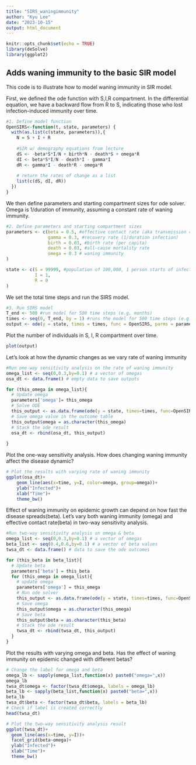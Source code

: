 ```yaml
---
title: "SIRS_waningimmunity"
author: "Kyu Lee"
date: "2023-10-15"
output: html_document
---
```


```r
knitr::opts_chunk$set(echo = TRUE)
library(deSolve)
library(ggplot2)
```

## Adds waning immunity to the basic SIR model
This code is to illustrate how to model waning immunity in SIR model.

First, we defined the ode function with S,I,R compartment. In the differential equation, we have a backward flow from R to S, indicating those who lost infection-induced immunity over time.
```r
#1. Define model function
OpenSIRS<-function(t, state, parameters) {
  with(as.list(c(state, parameters)),{
    N = S + I + R
    
    #SIR w/ demography equations from lecture
    dS <- -beta*S*I/N + birth*N - death*S + omega*R
    dI <- beta*S*I/N - death*I - gamma*I
    dR <- gamma*I - death*R - omega*R
    
    # return the rates of change as a list
    list(c(dS, dI, dR))
  })
}
```

We then define parameters and starting compartment sizes for ode solver. Omega is 1/duration of immunity, assuming a constant rate of waning immunity.
```r
#2. Define parameters and starting compartment sizes
parameters <- c(beta = 0.5, #effective contact rate (aka transmission rate)
                gamma = 0.3, #recovery rate (1/duration infection)
                birth = 0.03, #birth rate (per capita)
                death = 0.03, #all-cause mortality rate
                omega = 0.3 # waning immunity
)

state <- c(S = 99999, #population of 100,000, 1 person starts of infected
           I = 1, 
           R = 0
)
```

We set the total time steps and run the SIRS model. 
```r
#3. Run SIRS model 
T_end <- 500 #run model for 500 time steps (e.g. months)
times <- seq(0, T_end, by = 1) #runs the model for 500 time steps (e.g. months), and computes output at each time step 
output <- ode(y = state, times = times, func = OpenSIRS, parms = parameters)
```

Plot the number of individuals in S, I, R compartment over time.
```r
plot(output)
```

Let's look at how the dynamic changes as we vary rate of waning immunity
```r
#Run one-way sensitivity analysis on the rate of waning immunity
omega_list <- seq(0,0.3,by=0.1) # a vector of omegas
osa_dt <- data.frame() # empty data to save outputs

for (this_omega in omega_list){
  # Update omega
  parameters['omega']= this_omega
  # Solve ODE
  this_output <- as.data.frame(ode(y = state, times=times, func=OpenSIRS, parms = parameters))
  # Save omega value in the outcome table
  this_output$omega = as.character(this_omega)
  # Stack the ode result
  osa_dt <- rbind(osa_dt, this_output)
  
}
```

Plot the one-way sensitivity analysis. How does changing waning immunity affect the disease dynamic?
```r
# Plot the results with varying rate of waning immunity
ggplot(osa_dt)+
    geom_line(aes(x=time, y=I, color=omega, group=omega))+
    ylab("Infected")+
    xlab("Time")+
    theme_bw()
```
Effect of waning immunity on epidemic growth can depend on how fast the disease spreads(beta). Let's vary both waning immunity (omega) and effective contact rate(beta) in two-way sensitivity analysis.
```r
#Run two-way sensitivity analysis on omega & beta
omega_list <- seq(0,0.3,by=0.1) # a vector of omegas
beta_list <- seq(0.4,0.6,by=0.1) # a vector of beta values
twsa_dt <- data.frame() # data to save the ode outcomes

for (this_beta in beta_list){
  # Update beta
  parameters['beta'] = this_beta
  for (this_omega in omega_list){
    # update omega
    parameters['omega'] = this_omega
    # Run ode solver
    this_output <- as.data.frame(ode(y = state, times=times, func=OpenSIRS, parms = parameters))
    # Save omega
    this_output$omega = as.character(this_omega)
    # Save beta
    this_output$beta = as.character(this_beta)
    # Stack the ode result
    twsa_dt <- rbind(twsa_dt, this_output)
  }
}
```

Plot the results with varying omega and beta. Has the effect of waning immunity on epidemic changed with different betas?
```r
# Change the label for omega and beta
omega_lb <- sapply(omega_list,function(x) paste0("omega=",x))
omega_lb
twsa_dt$omega <- factor(twsa_dt$omega, labels = omega_lb)
beta_lb <- sapply(beta_list,function(x) paste0("beta=",x))
beta_lb
twsa_dt$beta <- factor(twsa_dt$beta, labels = beta_lb)
# Check if label is created correctly
head(twsa_dt)

# Plot the two-way sensitivity analysis result
ggplot(twsa_dt)+
  geom_line(aes(x=time, y=I))+
  facet_grid(beta~omega)+
  ylab("Infected")+
  xlab("Time")+
  theme_bw()
```